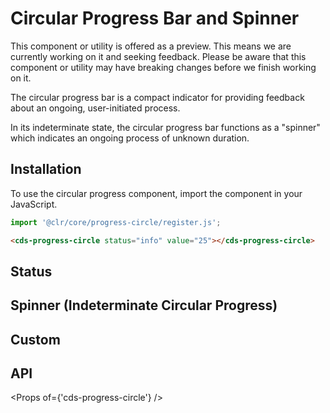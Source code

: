 
<Meta title="Components (Preview)/Circular Progress/Getting Started" />

# Circular Progress Bar and Spinner

<cds-alert-group status="warning" cds-layout="m-b:lg">
  <cds-alert>
    This component or utility is offered as a preview. This means we are currently working on it and seeking feedback.
    Please be aware that this component or utility may have breaking changes before we finish working on it.
  </cds-alert>
</cds-alert-group>

The circular progress bar is a compact indicator for providing feedback about an ongoing, user-initiated process.

In its indeterminate state, the circular progress bar functions as a "spinner" which indicates an ongoing process of unknown duration.

## Installation

To use the circular progress component, import the component in your JavaScript.

```typescript
import '@clr/core/progress-circle/register.js';
```

```html
<cds-progress-circle status="info" value="25"></cds-progress-circle>
```

## Status

<Preview>
  <Story id="components-preview-circular-progress-stories--status" />
</Preview>

## Spinner (Indeterminate Circular Progress)

<Preview>
  <Story id="components-preview-circular-progress-stories--spinner" />
</Preview>

## Custom

<Preview>
  <Story id="components-preview-circular-progress-stories--custom" />
</Preview>

## API

<Props of={'cds-progress-circle'} />
